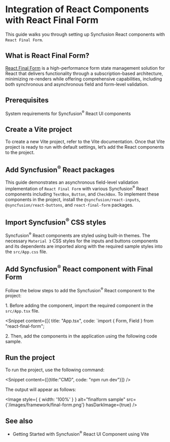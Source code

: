 
<Meta
 title="React components in React Final Form | Syncfusion"
 description="Integrate React components with React Final Form, a lightweight subscription-based state management for advanced form validation."
/>

# Integration of React Components with React Final Form

This guide walks you through setting up Syncfusion React components with `React Final Form`.

## What is React Final Form?

[React Final Form](https://final-form.org/react) is a high-performance form state management solution for React that delivers functionality through a subscription-based architecture, minimizing re-renders while offering comprehensive capabilities, including both synchronous and asynchronous field and form-level validation.

## Prerequisites

<p><Link to="/overview/system-requirements">System requirements for Syncfusion<sup>®</sup> React UI components</Link></p>

## Create a Vite project

To create a new Vite project, refer to the <Link to="/getting-started/vite#create-a-vite-project">Vite</Link> documentation. Once that Vite project is ready to run with default settings, let’s add the React components to the project.

## Add Syncfusion<sup>®</sup> React packages

This guide demonstrates an asynchronous field-level validation implementation  of `React Final Form` with various Syncfusion<sup>®</sup> React components including <Link to="/textbox">`TextBox`</Link>, <Link to="/button">`Button`</Link>, and <Link to="/checkbox">`CheckBox`</Link>. To implement these components in the project, install the `@syncfusion/react-inputs`, `@syncfusion/react-buttons`, and `react-final-form` packages.

<Snippet content={finalFormSetup} />

## Import Syncfusion<sup>®</sup> CSS styles

Syncfusion<sup>®</sup> React components are styled using <Link to="/appearance/built-in-themes">built-in themes</Link>. The necessary `Material 3` CSS styles for the inputs and buttons components and its dependents are imported along with the required sample styles into the `src/App.css` file.

<Snippet content={finalFormStyles} />

## Add Syncfusion<sup>®</sup> React component with Final Form

Follow the below steps to add the Syncfusion<sup>®</sup> React component to the project:

1\. Before adding the component, import the required component in the `src/App.tsx` file.

<Snippet content={[{ title: "App.tsx", code: `import { Form, Field } from "react-final-form";

2\. Then, add the components in the application using the following code sample.

<Snippet content={finalFormSample} />

## Run the project

To run the project, use the following command:

<Snippet content={[{title:"CMD", code: "npm run dev"}]} />

The output will appear as follows:

<Image style={ { width: '100%' } } alt="finalform sample" src={'/images/framework/final-form.png'} hasDarkImage={true} />

## See also

* <p><Link to="/getting-started/vite">Getting Started with Syncfusion<sup>®</sup> React UI Component using Vite</Link></p>